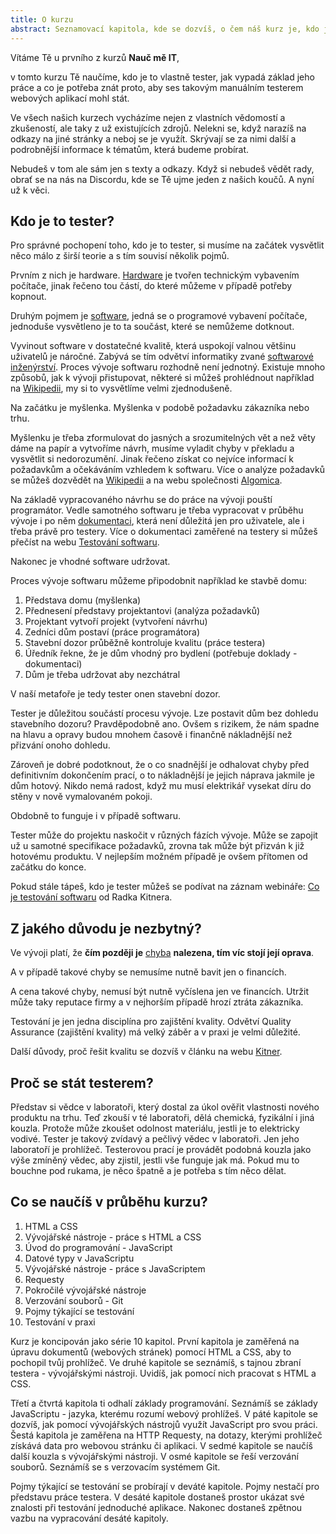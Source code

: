 ```yaml
---
title: O kurzu
abstract: Seznamovací kapitola, kde se dozvíš, o čem náš kurz je, kdo je to tester a co se naučíš.
---
```


Vítáme Tě u prvního z kurzů **Nauč mě IT**,

v tomto kurzu Tě naučíme, kdo je to vlastně tester, jak vypadá základ jeho práce a co je potřeba znát proto, aby ses takovým manuálním testerem webových aplikací mohl stát.

Ve všech našich kurzech vycházíme nejen z vlastních vědomostí a zkušeností, ale taky z už existujících zdrojů. Nelekni se, když narazíš na odkazy na jiné stránky a neboj se je využít. Skrývají se za nimi další a podrobnější informace k tématům, která budeme probírat.

Nebudeš v tom ale sám jen s texty a odkazy. Když si nebudeš vědět rady, obrať se na nás na Discordu, kde se Tě ujme jeden z našich koučů. A nyní už k věci.

## Kdo je to tester?

Pro správné pochopení toho, kdo je to tester, si musíme na začátek vysvětlit něco málo z širší teorie a s tím souvisí několik pojmů.

Prvním z nich je hardware. [Hardware](https://it-slovnik.cz/pojem/hardware) je tvořen technickým vybavením počítače, jinak řečeno tou částí, do které můžeme v případě potřeby kopnout.

Druhým pojmem je [software](https://it-slovnik.cz/pojem/software), jedná se o programové vybavení počítače, jednoduše vysvětleno je to ta součást, které se nemůžeme dotknout.

Vyvinout software v dostatečné kvalitě, která uspokojí valnou většinu uživatelů je náročné. Zabývá se tím odvětví informatiky zvané [softwarové inženýrství](https://cs.wikipedia.org/wiki/Softwarov%C3%A9_in%C5%BEen%C3%BDrstv%C3%AD). Proces vývoje softwaru rozhodně není jednotný. Existuje mnoho způsobů, jak k vývoji přistupovat, některé si můžeš prohlédnout například na [Wikipedii](https://cs.wikipedia.org/wiki/Proces_v%C3%BDvoje_softwaru), my si to vysvětlíme velmi zjednodušeně.

Na začátku je myšlenka. Myšlenka v podobě požadavku zákazníka nebo trhu.

Myšlenku je třeba zformulovat do jasných a srozumitelných vět a než věty dáme na papír a vytvoříme návrh, musíme vyladit chyby v překladu a vysvětlit si nedorozumění. Jinak řečeno získat co nejvíce informací k požadavkům a očekáváním vzhledem k softwaru. Více o analýze požadavků se můžeš dozvědět na [Wikipedii](https://cs.wikipedia.org/wiki/Anal%C3%BDza_po%C5%BEadavk%C5%AF) a na webu společnosti [Algomica](http://www.algomica.cz/specifikace_softwaru.htm).

Na základě vypracovaného návrhu se do práce na vývoji pouští programátor. Vedle samotného softwaru je třeba vypracovat v průběhu vývoje i po něm [dokumentaci](https://cs.wikipedia.org/wiki/Dokumentace_k_softwaru), která není důležitá jen pro uživatele, ale i třeba právě pro testery. Více o dokumentaci zaměřené na testery si můžeš přečíst na webu [Testování softwaru](http://testovanisoftwaru.cz/dokumentace-v-testovani/).

Nakonec je vhodné software udržovat.

Proces vývoje softwaru můžeme připodobnit například ke stavbě domu:

1. Představa domu (myšlenka)
2. Přednesení představy projektantovi (analýza požadavků)
3. Projektant vytvoří projekt (vytvoření návrhu)
4. Zedníci dům postaví (práce programátora)
5. Stavební dozor průběžně kontroluje kvalitu (práce testera)
6. Úředník řekne, že je dům vhodný pro bydlení (potřebuje doklady - dokumentaci)
7. Dům je třeba udržovat aby nezchátral

V naší metafoře je tedy tester onen stavební dozor.

Tester je důležitou součástí procesu vývoje. Lze postavit dům bez dohledu stavebního dozoru? Pravděpodobně ano. Ovšem s rizikem, že nám spadne na hlavu a opravy budou mnohem časově i finančně nákladnější než přizvání onoho dohledu.

Zároveň je dobré podotknout, že o co snadnější je odhalovat chyby před definitivním dokončením prací, o to nákladnější je jejich náprava jakmile je dům hotový. Nikdo nemá radost, když mu musí elektrikář vysekat díru do stěny v nově vymalovaném pokoji.

Obdobně to funguje i v případě softwaru.

Tester může do projektu naskočit v různých fázích vývoje. Může se zapojit už u samotné specifikace požadavků, zrovna tak může být přizván k již hotovému produktu. V nejlepším možném případě je ovšem přítomen od začátku do konce.

Pokud stále tápeš, kdo je tester můžeš se podívat na záznam webináře: [Co je testování softwaru](https://kitner.cz/testovani_softwaru/co-je-testovani-softwaru) od Radka Kitnera.

## Z jakého důvodu je nezbytný?

Ve vývoji platí, že **čím později je** [chyba](https://www.zive.cz/bleskovky/prvni-pocitacovy-bug-byl-zdokumentovan-pred-67-lety/sc-4-a-165356/default.aspx) **nalezena, tím víc stojí její oprava**.

A v případě takové chyby se nemusíme nutně bavit jen o financích.

A cena takové chyby, nemusí být nutně vyčíslena jen ve financích. Utržit může taky reputace firmy a v nejhorším případě hrozí ztráta zákazníka.

Testování je jen jedna disciplína pro zajištění kvality. Odvětví Quality Assurance (zajištění kvality) má velký záběr a v praxi je velmi důležité.

Další důvody, proč řešit kvalitu se dozvíš v článku na webu [Kitner](https://kitner.cz/testovani_softwaru/proc-vyvijet-kvalitni-sw/).

## Proč se stát testerem?

Představ si vědce v laboratoři, který dostal za úkol ověřit vlastnosti nového produktu na trhu. Teď zkouší v té laboratoři, dělá chemická, fyzikální i jiná kouzla. Protože může zkoušet odolnost materiálu, jestli je to elektricky vodivé. Tester je takový zvídavý a pečlivý vědec v laboratoři. Jen jeho laboratoří je prohlížeč. Testerovou prací je provádět podobná kouzla jako výše zmíněný vědec, aby zjistil, jestli vše funguje jak má. Pokud mu to bouchne pod rukama, je něco špatně a je potřeba s tím něco dělat.

## Co se naučíš v průběhu kurzu?

1. HTML a CSS
2. Vývojářské nástroje - práce s HTML a CSS
3. Úvod do programování - JavaScript
4. Datové typy v JavaScriptu
5. Vývojářské nástroje - práce s JavaScriptem
6. Requesty
7. Pokročilé vývojářské nástroje
8. Verzování souborů - Git
9. Pojmy týkající se testování
10. Testování v praxi

Kurz je koncipován jako série 10 kapitol. První kapitola je zaměřená na úpravu dokumentů (webových stránek) pomocí HTML a CSS, aby to pochopil tvůj prohlížeč. Ve druhé kapitole se seznámíš, s tajnou zbraní testera - vývojářskými nástroji. Uvidíš, jak pomocí nich pracovat s HTML a CSS.

Třetí a čtvrtá kapitola ti odhalí základy programování. Seznámíš se základy JavaScriptu - jazyka, kterému rozumí webový prohlížeš. V páté kapitole se dozvíš, jak pomocí vývojářských nástrojů využít JavaScript pro svou práci. Šestá kapitola je zaměřena na HTTP Requesty, na dotazy, kterými prohlížeč získává data pro webovou stránku či aplikaci. V sedmé kapitole se naučíš další kouzla s vývojářskými nástroji. V osmé kapitole se řeší verzování souborů. Seznámíš se s verzovacím systémem Git.

Pojmy týkající se testování se probírají v deváté kapitole. Pojmy nestačí pro představu práce testera. V desáté kapitole dostaneš prostor ukázat své znalosti při testování jednoduché aplikace. Nakonec dostaneš zpětnou vazbu na vypracování desáté kapitoly.
